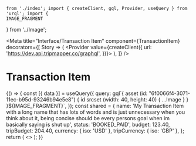 	from './index'; import { createClient, gql, Provider, useQuery } from 'urql'; import {
	IMAGE_FRAGMENT
} from '../Image';

<Meta
	title="Interface/Transaction Item"
	component={TransactionItem}
	decorators={[
		Story => (
			<Provider value={createClient({ url: 'https://dev.api.tripmapper.co/graphql', })}>
				<Story />
			</Provider>
		),
	]}
/>

# Transaction Item

<Canvas>
	<Story name="Transaction Item">
		{() => {
			const [{ data }] = useQuery({
				query: gql`{ asset (id: "6f0066f4-3071-11ec-b95d-93246b94e5e8") { id srcset (width: 40, height: 40) { ...Image } } }${IMAGE_FRAGMENT}`,
			});
			const shared = {
				name: 'My Transaction Item with a long name that has lots of words and is just unnecessary when you think about it, being concise should be every persons goal when im basically saying is shut up',
				status: 'BOOKED_PAID',
				budget: 123.40,
				tripBudget: 204.40,
				currency: { iso: 'USD' },
				tripCurrency: { iso: 'GBP' },
			};
			return (
				<>
					<TransactionItem
						{...shared}
						type="FOOD"
						image={data?.asset}
					/>
					<TransactionItem
						{...shared}
						type="ACCOMMODATION"
					/>
					<TransactionItem
						{...shared}
						type="ACTIVITY"
					/>
					<TransactionItem
						{...shared}
						type="FOOD"
					/>
					<TransactionItem
						{...shared}
						type="TRAVEL"
					/>
					<TransactionItem
						{...shared}
						type="OTHER"
					/>
					<TransactionItem
						{...shared}
						type="TRAVEL"
						subType="TRAVEL_FLIGHT"
					/>
					<TransactionItem
						{...shared}
						type="TRAVEL"
						subType="TRAVEL_DRIVE"
					/>
					<TransactionItem
						{...shared}
						type="TRAVEL"
						subType="TRAVEL_TAXI"
					/>
					<TransactionItem
						{...shared}
						type="TRAVEL"
						subType="TRAVEL_BOAT"
					/>
					<TransactionItem
						{...shared}
						type="TRAVEL"
						subType="TRAVEL_PUBLIC_TRANSPORT"
					/>
					<TransactionItem
						{...shared}
						type="TRAVEL"
						subType="TRAVEL_CYCLE"
					/>
					<TransactionItem
						{...shared}
						type="TRAVEL"
						subType="TRAVEL_WALK"
					/>
				</>
			);
		}}
	</Story>
</Canvas>

<ArgsTable of={TransactionItem} />
